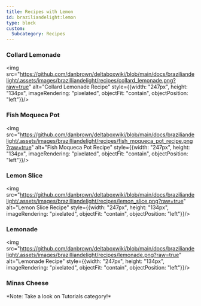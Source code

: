 ```yaml
---
title: Recipes with Lemon
id: braziliandelight:lemon
type: block
custom:
  Subcategory: Recipes
---
```


### Collard Lemonade
<img src="https://github.com/danbrown/deltaboxwiki/blob/main/docs/braziliandelight/.assets/images/brazilliandelight/recipes/collard_lemonade.png?raw=true" alt="Collard Lemonade Recipe" style={{width: "247px", height: "134px", imageRendering: "pixelated", objectFit: "contain", objectPosition: "left"}}/>

### Fish Moqueca Pot
<img src="https://github.com/danbrown/deltaboxwiki/blob/main/docs/braziliandelight/.assets/images/brazilliandelight/recipes/fish_moqueca_pot_recipe.png?raw=true" alt="Fish Moqueca Pot Recipe" style={{width: "247px", height: "134px", imageRendering: "pixelated", objectFit: "contain", objectPosition: "left"}}/>

### Lemon Slice
<img src="https://github.com/danbrown/deltaboxwiki/blob/main/docs/braziliandelight/.assets/images/brazilliandelight/recipes/lemon_slice.png?raw=true" alt="Lemon Slice Recipe" style={{width: "247px", height: "134px", imageRendering: "pixelated", objectFit: "contain", objectPosition: "left"}}/>

### Lemonade
<img src="https://github.com/danbrown/deltaboxwiki/blob/main/docs/braziliandelight/.assets/images/brazilliandelight/recipes/lemonade.png?raw=true" alt="Lemonade Recipe" style={{width: "247px", height: "134px", imageRendering: "pixelated", objectFit: "contain", objectPosition: "left"}}/>

### Minas Cheese

<Callout variant="info">
*Note: Take a look on Tutorials category!*
</Callout>